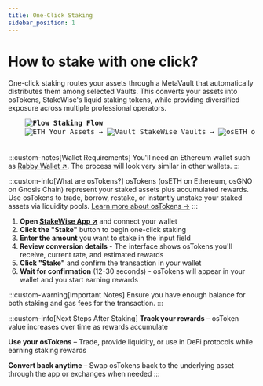 ```yaml
---
title: One-Click Staking
sidebar_position: 1
---
```



# How to stake with one click?

One-click staking routes your assets through a MetaVault that automatically distributes them among selected Vaults. This converts your assets into osTokens, StakeWise's liquid staking tokens, while providing diversified exposure across multiple professional operators.

<div style={{textAlign: 'center', margin: '2rem 0'}}>
  <pre style={{
    display: 'inline-block',
    textAlign: 'left',
    background: 'var(--ifm-color-emphasis-200)',
    color: 'var(--ifm-color-primary)',
    padding: '2rem',
    borderRadius: '12px',
    fontSize: '14px',
    fontFamily: 'Monaco, monospace',
    boxShadow: '0 10px 30px rgba(1,137,112,0.2)',
    lineHeight: '1.8'
  }}>
    <strong style={{fontSize: '16px', borderBottom: '2px solid #018970', paddingBottom: '0.5rem', display: 'inline-block', marginBottom: '1rem'}}><img src="/img/icons8-flow-50.png" alt="Flow" style={{width: '16px', height: '16px', display: 'inline', marginRight: '4px', verticalAlign: 'text-bottom'}} /> Staking Flow</strong>
    <img src="/img/icons8-ethereum.svg" alt="ETH" style={{width: '16px', height: '16px', display: 'inline', marginRight: '4px', verticalAlign: 'text-bottom'}} /> Your Assets &rarr; <img src="/img/icons8-safe-40.png" alt="Vault" style={{width: '16px', height: '16px', display: 'inline', marginRight: '4px', verticalAlign: 'text-bottom'}} /> StakeWise Vaults &rarr; <img src="/img/osETH.svg" alt="osETH" style={{width: '16px', height: '16px', display: 'inline', marginRight: '4px', verticalAlign: 'text-bottom'}} /> osTokens &rarr; 💰 Earn Rewards
  </pre>
</div>

:::custom-notes[Wallet Requirements]
You'll need an Ethereum wallet such as [Rabby Wallet ↗](https://rabby.io/).
The process will look very similar in other wallets.
:::

:::custom-info[What are osTokens?]
osTokens (osETH on Ethereum, osGNO on Gnosis Chain) represent your staked assets plus accumulated rewards. Use osTokens to trade, borrow, restake, or instantly unstake your staked assets via liquidity pools. [Learn more about osTokens →](/docs/ostoken/intro)
:::

1. **Open [StakeWise App ↗](https://app.stakewise.io)** and connect your wallet
2. **Click the "Stake"** button to begin one-click staking
3. **Enter the amount** you want to stake in the input field
4. **Review conversion details** - The interface shows osTokens you'll receive, current rate, and estimated rewards
5. **Click "Stake"** and confirm the transaction in your wallet
6. **Wait for confirmation** (12-30 seconds) - osTokens will appear in your wallet and you start earning rewards

:::custom-warning[Important Notes]
Ensure you have enough balance for both staking and gas fees for the transaction.
:::

:::custom-info[Next Steps After Staking]
**Track your rewards** – osToken value increases over time as rewards accumulate

**Use your osTokens** – Trade, provide liquidity, or use in DeFi protocols while earning staking rewards

**Convert back anytime** – Swap osTokens back to the underlying asset through the app or exchanges when needed
:::

